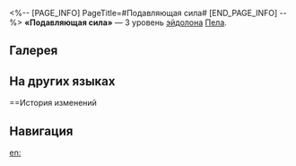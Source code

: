 <%-- [PAGE_INFO]
PageTitle=#Подавляющая сила#
[END_PAGE_INFO] --%>
{{Эйдолон Инфобокс
|Название         = Подавляющая сила
|Изображение      = Эйдолон Подавляющая сила.png
|Персонаж         = Пела
|Уровень          = 3
|Длительность     = 
|Описание         = Уровень навыка повышается на 2, максимальный уровень - 15. Уровень базовой атаки повышается на 1, максимальный уровень - 10.
|Свойство1        = 
|Масштабирование1 = 
}}
'''«Подавляющая сила»''' — 3 уровень [[эйдолон]]а [[Пела]].

==Галерея==
{{Галерея|position=left|captionalign=center
|Персонаж Пела Эйдолон 3.png|Осколок Эйдолона
}}

==На других языках==
{{На других языках
|en   = Suppressive Force
|zhs  = 压制升级
|zht  = 壓制升級
|ja   = {{Rubi|制圧|せいあつ}}エスカレート
|ko   = 성장 억제
|es   = Fuerza supresora
|fr   = Force de répression
|ru   = Подавляющая сила
|th   = Suppressive Force
|vi   = Tăng Cấp Áp Chế
|de   = Unterdrückungskraft
|id   = Suppressive Force
|pt   = Força Supressiva
}}

==История изменений
{{История изменений|3.5}}

==Навигация==
{{Навык Навбокс|Пела}}

[[en:]]